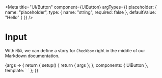 

<Meta
  title="UI/Button"
  component={UiButton}
  argTypes={{
    placeholder: {
      name: "placeholder",
      type: { name: "string", required: false },
      defaultValue: "Hello"
    }
  }}
/>

# Input

With `MDX`, we can define a story for `Checkbox` right in the middle of our Markdown documentation.

<Canvas>
  <Story name="Input">
    {args => {
      return {
        setup() {
          return { args };
        },
        components: { UiButton },
        template: `
          <UiButton v-bind="args" />`
      };
    }}
  </Story>
</Canvas>
